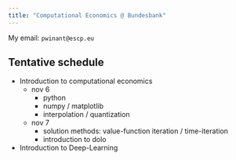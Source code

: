 ```yaml
---
title: "Computational Economics @ Bundesbank"
---
```


My email: `pwinant@escp.eu`

## Tentative schedule

- Introduction to computational economics
    - nov 6
        - python
        - numpy / matplotlib
        - interpolation / quantization
    - nov 7
        - solution methods: value-function iteration / time-iteration
        - introduction to dolo

- Introduction to Deep-Learning
